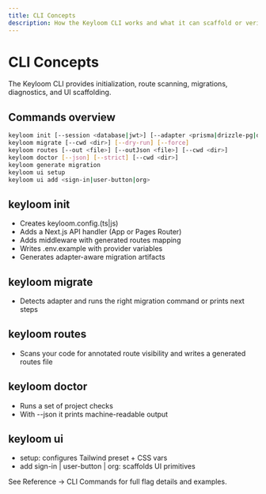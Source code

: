 ```yaml
---
title: CLI Concepts
description: How the Keyloom CLI works and what it can scaffold or verify in your project.
---
```



# CLI Concepts

The Keyloom CLI provides initialization, route scanning, migrations, diagnostics, and UI scaffolding.

## Commands overview

```bash
keyloom init [--session <database|jwt>] [--adapter <prisma|drizzle-pg|drizzle-mysql|postgres|mysql2|mongo>] [--providers <csv>] [--rbac] [--cwd <dir>] [-y|--yes]
keyloom migrate [--cwd <dir>] [--dry-run] [--force]
keyloom routes [--out <file>] [--outJson <file>] [--cwd <dir>]
keyloom doctor [--json] [--strict] [--cwd <dir>]
keyloom generate migration
keyloom ui setup
keyloom ui add <sign-in|user-button|org>
```

## keyloom init
- Creates keyloom.config.(ts|js)
- Adds a Next.js API handler (App or Pages Router)
- Adds middleware with generated routes mapping
- Writes .env.example with provider variables
- Generates adapter-aware migration artifacts

## keyloom migrate
- Detects adapter and runs the right migration command or prints next steps

## keyloom routes
- Scans your code for annotated route visibility and writes a generated routes file

## keyloom doctor
- Runs a set of project checks
- With --json it prints machine-readable output

## keyloom ui
- setup: configures Tailwind preset + CSS vars
- add sign-in | user-button | org: scaffolds UI primitives

<Callout>
See Reference → CLI Commands for full flag details and examples.
</Callout>
